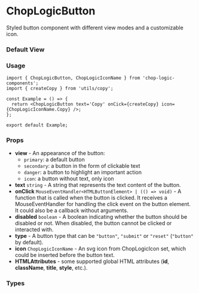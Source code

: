 
<Meta of={ButtonStories} title='Button' />

# ChopLogicButton

Styled button component with different view modes and a customizable icon.

### Default View

<Canvas of={ButtonStories.PrimaryButton} />

### Usage

```tsx
import { ChopLogicButton, ChopLogicIconName } from 'chop-logic-components';
import { createCopy } from 'utils/copy';

const Example = () => {
  return <ChopLogicButton text='Copy' onCick={createCopy} icon={ChopLogicIconName.Copy} />;
};

export default Example;
```

### Props

- **view** - An appearance of the button:
  - `primary`: a default button
  - `secondary`: a button in the form of clickable text
  - `danger`: a button to highlight an important action
  - `icon`: a button without text, only icon
- **text** `string` - A string that represents the text content of the button.
- **onClick** `MouseEventHandler<HTMLButtonElement> | (() => void)` - A function that is called when the button is clicked. It receives a MouseEventHandler for handling the click event on the button element. It could also be a callback without arguments.
- **disabled** `boolean` - A boolean indicating whether the button should be disabled or not. When disabled, the button cannot be clicked or interacted with.
- **type** - A button type that can be `"button"`, `"submit"` or `"reset"` (`"button"` by default).
- **icon** `ChopLogicIconName` - An svg icon from ChopLogicIcon set, which could be inserted before the button text.
- **HTMLAttributes** - some supported global HTML attributes (**id**, **className**, **title**, **style**, etc.).

### Types

```ts
type ChopLogicButtonView = 'primary' | 'secondary' | 'danger' | 'icon';
```

```ts
type ChopLogicButtonProps = React.ButtonHTMLAttributes<HTMLButtonElement> & {
  onClick?: MouseEventHandler<HTMLButtonElement> | (() => void);
  view?: ChopLogicButtonView;
  label?: string;
  icon?: ChopLogicIconName;
  text?: string;
  extended?: boolean;
};
```

